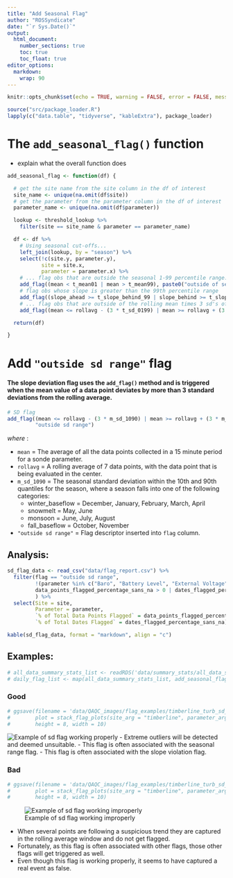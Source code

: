 ```yaml
---
title: "Add Seasonal Flag"
author: "ROSSyndicate"
date: "`r Sys.Date()`"
output: 
  html_document:
    number_sections: true
    toc: true
    toc_float: true
editor_options: 
  markdown: 
    wrap: 90
---
```


```r
knitr::opts_chunk$set(echo = TRUE, warning = FALSE, error = FALSE, message = FALSE) 
```

```r
source("src/package_loader.R")
lapply(c("data.table", "tidyverse", "kableExtra"), package_loader)
```

# The `add_seasonal_flag()` function
- explain what the overall function does

```r
add_seasonal_flag <- function(df) {

  # get the site name from the site column in the df of interest
  site_name <- unique(na.omit(df$site))
  # get the parameter from the parameter column in the df of interest
  parameter_name <- unique(na.omit(df$parameter))

  lookup <- threshold_lookup %>%
    filter(site == site_name & parameter == parameter_name)

  df <- df %>%
    # Using seasonal cut-offs...
    left_join(lookup, by = "season") %>%
    select(!c(site.y, parameter.y),
           site = site.x,
           parameter = parameter.x) %>%
    # ... flag obs that are outside the seasonal 1-99 percentile range:
    add_flag((mean < t_mean01 | mean > t_mean99), paste0("outside of seasonal range")) %>%
    # flag obs whose slope is greater than the 99th percentile range
    add_flag((slope_ahead >= t_slope_behind_99 | slope_behind >= t_slope_behind_99), "slope violation") %>%
    # ... flag obs that are outside of the rolling mean times 3 sd's of the 1-99 percentile seasonal values
    add_flag((mean <= rollavg - (3 * t_sd_0199) | mean >= rollavg + (3 * t_sd_0199)), "outside sd range")

  return(df)

}
```


# Add `"outside sd range"` flag
#### The slope deviation flag uses the `add_flag()` method and is triggered when the mean value of a data point deviates by more than 3 standard deviations from the rolling average.

```r
# SD flag
add_flag((mean <= rollavg - (3 * m_sd_1090) | mean >= rollavg + (3 * m_sd_1090)), 
         "outside sd range")
```

_where_ :

- `mean` = The average of all the data points collected in a 15 minute period for a sonde parameter.
- `rollavg` = A rolling average of 7 data points, with the data point that is being evaluated in the center.
- `m_sd_1090` = The seasonal standard deviation within the 10th and 90th quantiles for the season, where a season falls into one of the following categories:
  - winter_baseflow = December, January, February, March, April
  - snowmelt = May, June
  - monsoon = June, July, August
  - fall_baseflow = October, November
- `"outside sd range"` = Flag descriptor inserted into `flag` column.

## Analysis:
```r
sd_flag_data <- read_csv("data/flag_report.csv") %>% 
  filter(flag == "outside sd range",
         !(parameter %in% c("Baro", "Battery Level", "External Voltage")),
         data_points_flagged_percentage_sans_na > 0 | dates_flagged_percentage_sans_na > 0
         ) %>% 
  select(Site = site, 
         Parameter = parameter,
         `% of Total Data Points Flagged` = data_points_flagged_percentage_sans_na,
         `% of Total Dates Flagged` = dates_flagged_percentage_sans_na)

kable(sd_flag_data, format = "markdown", align = "c")
```


## Examples:
```r
# all_data_summary_stats_list <- readRDS('data/summary_stats/all_data_summary_stats_list.RDS')
# daily_flag_list <- map(all_data_summary_stats_list, add_seasonal_flag)
```

### Good
```r
# ggsave(filename = 'data/QAQC_images/flag_examples/timberline_turb_sd_flag_good.png',
#        plot = stack_flag_plots(site_arg = "timberline", parameter_arg = "Turbidity", flag_arg = "outside sd range", df_list = daily_flag_list)[[7]],
#        height = 8, width = 10)
```

![Example of sd flag working properly](../../../data/QAQC_images/flag_examples/timberline_turb_sd_flag_good.png)
- Extreme outliers will be detected and deemed unsuitable.
- This flag is often associated with the seasonal range flag.
- This flag is often associated with the slope violation flag.

### Bad
```r
# ggsave(filename = 'data/QAQC_images/flag_examples/timberline_turb_sd_flag_bad.png',
#        plot = stack_flag_plots(site_arg = "timberline", parameter_arg = "Turbidity", flag_arg = "outside sd range", df_list = daily_flag_list)[[51]],
#        height = 8, width = 10)
```

![Example of sd flag working improperly](../../../data/QAQC_images/flag_examples/timberline_turb_sd_flag_bad.png)

- When several points are following a suspicious trend they are captured in the rolling average window and do not get flagged.
- Fortunately, as this flag is often associated with other flags, those other flags will get triggered as well.
- Even though this flag is working properly, it seems to have captured a real event as false.
